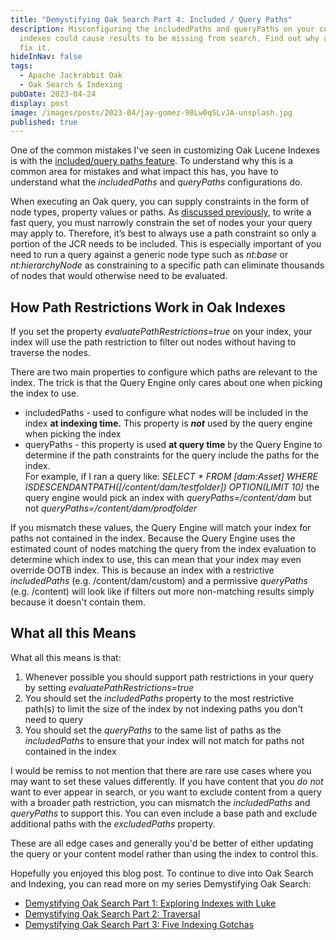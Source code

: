 ```yaml
---
title: "Demystifying Oak Search Part 4: Included / Query Paths"
description: Misconfiguring the includedPaths and queryPaths on your custom Oak
  indexes could cause results to be missing from search. Find out why and how to
  fix it.
hideInNav: false
tags:
  - Apache Jackrabbit Oak
  - Oak Search & Indexing
pubDate: 2023-04-24
display: post
image: /images/posts/2023-04/jay-gomez-98Lw0q5LvJA-unsplash.jpg
published: true
---
```


  

One of the common mistakes I've seen in customizing Oak Lucene Indexes is with the [included/query paths feature](https://jackrabbit.apache.org/oak/docs/query/lucene.html#include-exclude). To understand why this is a common area for mistakes and what impact this has, you have to understand what the _includedPaths_ and _queryPaths_ configurations do.

When executing an Oak query, you can supply constraints in the form of node types, property values or paths. As [discussed previously](/posts/2022/06/demystifying-oak-search-query-traversal.html), to write a fast query, you must narrowly constrain the set of nodes your your query may apply to. Therefore, it’s best to always use a path constraint so only a portion of the JCR needs to be included. This is especially important of you need to run a query against a generic node type such as _nt:base_ or _nt:hierarchyNode_ as constraining to a specific path can eliminate thousands of nodes that would otherwise need to be evaluated.  
  
## How Path Restrictions Work in Oak Indexes

  
If you set the property _evaluatePathRestrictions=true_ on your index, your index will use the path restriction to filter out nodes without having to traverse the nodes.

There are two main properties to configure which paths are relevant to the index. The trick is that the Query Engine only cares about one when picking the index to use.

* includedPaths - used to configure what nodes will be included in the index **at indexing time.** This property is _**not**_ used by the query engine when picking the index
* queryPaths - this property is used **at query time** by the Query Engine to determine if the path constraints for the query include the paths for the index.  
For example, if I ran a query like: _SELECT \* FROM \[dam:Asset\] WHERE ISDESCENDANTPATH(\[/content/dam/testfolder\]) OPTION(LIMIT 10)_ the query engine would pick an index with _queryPaths=/content/dam_ but not _queryPaths=/content/dam/prodfolder_

If you mismatch these values, the Query Engine will match your index for paths not contained in the index. Because the Query Engine uses the estimated count of nodes matching the query from the index evaluation to determine which index to use, this can mean that your index may even override OOTB index. This is because an index with a restrictive _includedPaths_ (e.g. /content/dam/custom) and a permissive _queryPaths_ (e.g. /content) will look like if filters out more non-matching results simply because it doesn't contain them.  
  
## What all this Means

  
What all this means is that:

1. Whenever possible you should support path restrictions in your query by setting _evaluatePathRestrictions=true_
2. You should set the _includedPaths_ property to the most restrictive path(s) to limit the size of the index by not indexing paths you don't need to query
3. You should set the _queryPaths_ to the same list of paths as the _includedPaths_ to ensure that your index will not match for paths not contained in the index

I would be remiss to not mention that there are rare use cases where you may want to set these values differently. If you have content that you _do not_ want to ever appear in search, or you want to exclude content from a query with a broader path restriction, you can mismatch the _includedPaths_ and _queryPaths_ to support this. You can even include a base path and exclude additional paths with the _excludedPaths_ property.

These are all edge cases and generally you'd be better of either updating the query or your content model rather than using the index to control this.

Hopefully you enjoyed this blog post. To continue to dive into Oak Search and Indexing, you can read more on my series Demystifying Oak Search:  
  
* [Demystifying Oak Search Part 1: Exploring Indexes with Luke](/posts/2022/03/demystifying-oak-search-exploring-indexes-with-luke.html)
* [Demystifying Oak Search Part 2: Traversal](/posts/2022/06/demystifying-oak-search-query-traversal.html)[](/posts/2022/03/demystifying-oak-search-exploring-indexes-with-luke.html)
* [](/posts/2022/03/demystifying-oak-search-exploring-indexes-with-luke.html)[Demystifying Oak Search Part 3: Five Indexing Gotchas](/posts/2022/07/demystifying-oak-search-part-3-five-indexing-gotchas.html)
